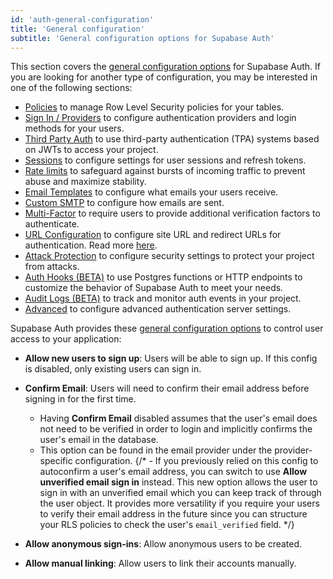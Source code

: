 ```yaml
---
id: 'auth-general-configuration'
title: 'General configuration'
subtitle: 'General configuration options for Supabase Auth'
---
```


This section covers the [general configuration options](/dashboard/project/_/auth) for Supabase Auth. If you are looking for another type of configuration, you may be interested in one of the following sections:

- [Policies](/dashboard/project/_/auth/policies) to manage Row Level Security policies for your tables.
- [Sign In / Providers](/dashboard/project/_/auth/providers) to configure authentication providers and login methods for your users.
- [Third Party Auth](/dashboard/project/_/auth/third-party) to use third-party authentication (TPA) systems based on JWTs to access your project.
- [Sessions](/dashboard/project/_/auth/sessions) to configure settings for user sessions and refresh tokens.
- [Rate limits](/dashboard/project/_/auth/rate-limits) to safeguard against bursts of incoming traffic to prevent abuse and maximize stability.
- [Email Templates](/dashboard/project/_/auth/templates) to configure what emails your users receive.
- [Custom SMTP](/dashboard/project/_/auth/smtp) to configure how emails are sent.
- [Multi-Factor](/dashboard/project/_/auth/mfa) to require users to provide additional verification factors to authenticate.
- [URL Configuration](/dashboard/project/_/auth/url-configuration) to configure site URL and redirect URLs for authentication. Read more [here](/docs/guides/auth/redirect-urls).
- [Attack Protection](/dashboard/project/_/auth/protection) to configure security settings to protect your project from attacks.
- [Auth Hooks (BETA)](/dashboard/project/_/auth/auth-hooks) to use Postgres functions or HTTP endpoints to customize the behavior of Supabase Auth to meet your needs.
- [Audit Logs (BETA)](/dashboard/project/_/auth/audit-logs) to track and monitor auth events in your project.
- [Advanced](/dashboard/project/_/auth/advanced) to configure advanced authentication server settings.

Supabase Auth provides these [general configuration options](/dashboard/project/_/settings/auth) to control user access to your application:

- **Allow new users to sign up**: Users will be able to sign up. If this config is disabled, only existing users can sign in.

- **Confirm Email**: Users will need to confirm their email address before signing in for the first time.

  - Having **Confirm Email** disabled assumes that the user's email does not need to be verified in order to login and implicitly confirms the user's email in the database.
  - This option can be found in the email provider under the provider-specific configuration.
    {/* - If you previously relied on this config to autoconfirm a user's email address, you can switch to use **Allow unverified email sign in** instead. This new option allows the user to sign in with an unverified email which you can keep track of through the user object. It provides more versatility if you require your users to verify their email address in the future since you can structure your RLS policies to check the user's `email_verified` field. */}

- **Allow anonymous sign-ins**: Allow anonymous users to be created.

- **Allow manual linking**: Allow users to link their accounts manually.
